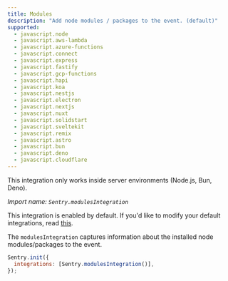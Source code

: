 ```yaml
---
title: Modules
description: "Add node modules / packages to the event. (default)"
supported:
  - javascript.node
  - javascript.aws-lambda
  - javascript.azure-functions
  - javascript.connect
  - javascript.express
  - javascript.fastify
  - javascript.gcp-functions
  - javascript.hapi
  - javascript.koa
  - javascript.nestjs
  - javascript.electron
  - javascript.nextjs
  - javascript.nuxt
  - javascript.solidstart
  - javascript.sveltekit
  - javascript.remix
  - javascript.astro
  - javascript.bun
  - javascript.deno
  - javascript.cloudflare
---
```


<Alert level="info">

This integration only works inside server environments (Node.js, Bun, Deno).

</Alert>

_Import name: `Sentry.modulesIntegration`_

This integration is enabled by default. If you'd like to modify your default integrations, read [this](./../#modifying-default-integrations).

The `modulesIntegration` captures information about the installed node modules/packages to the event.

```JavaScript
Sentry.init({
  integrations: [Sentry.modulesIntegration()],
});
```
